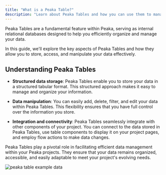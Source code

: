 ```yaml
---
title: "What is a Peaka Table?"
description: "Learn about Peaka Tables and how you can use them to manage your data"
---
```


Peaka Tables are a fundamental feature within Peaka, serving as internal relational databases designed to help you efficiently organize and manage your data.

In this guide, we'll explore the key aspects of Peaka Tables and how they allow you to store, access, and manipulate your data effectively.

## Understanding Peaka Tables

- **Structured data storage**: Peaka Tables enable you to store your data in a structured tabular format. This structured approach makes it easy to manage and organize your information.

- **Data manipulation**: You can easily add, delete, filter, and edit your data within Peaka Tables. This flexibility ensures that you have full control over the information you store.

- **Integration and connectivity**: Peaka Tables seamlessly integrate with other components of your project. You can connect to the data stored in Peaka Tables, use table components to display it on your project pages, and employ flow actions to make data changes.

Peaka Tables play a pivotal role in facilitating efficient data management within your Peaka projects. They ensure that your data remains organized, accessible, and easily adaptable to meet your project's evolving needs.

<img
  src="https://cdn.peaka.com/connecting-your-data/peaka-table-1.png"
  alt="peaka table example data"
/>
